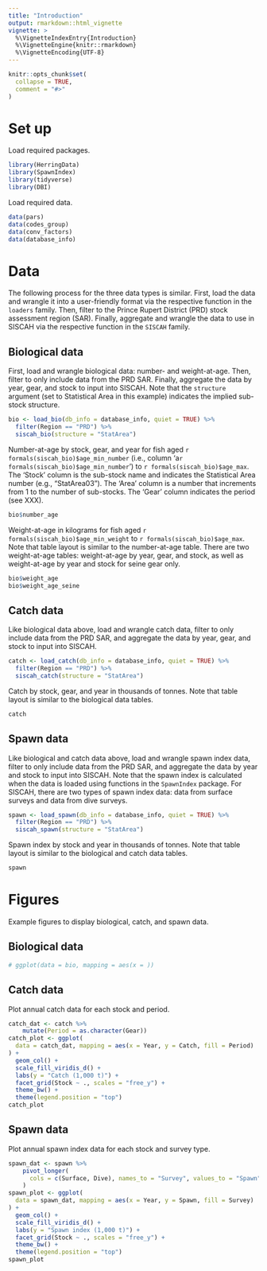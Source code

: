 ```yaml
---
title: "Introduction"
output: rmarkdown::html_vignette
vignette: >
  %\VignetteIndexEntry{Introduction}
  %\VignetteEngine{knitr::rmarkdown}
  %\VignetteEncoding{UTF-8}
---
```


```r
knitr::opts_chunk$set(
  collapse = TRUE,
  comment = "#>"
)
```

# Set up

Load required packages.

```r
library(HerringData)
library(SpawnIndex)
library(tidyverse)
library(DBI)
```

Load required data.

```r
data(pars)
data(codes_group)
data(conv_factors)
data(database_info)
```

# Data

The following process for the three data types is similar.
First, load the data and wrangle it into a user-friendly format
via the respective function in the `loaders` family.
Then, filter to the Prince Rupert District (PRD) stock assessment region (SAR).
Finally, aggregate and wrangle the data to use in SISCAH
via the respective function in the `SISCAH` family.

## Biological data

First, load and wrangle biological data: number- and weight-at-age.
Then, filter to only include data from the PRD SAR.
Finally, aggregate the data by year, gear, and stock to input into SISCAH.
Note that the `structure` argument (set to Statistical Area in this example)
indicates the implied sub-stock structure.

```r
bio <- load_bio(db_info = database_info, quiet = TRUE) %>%
  filter(Region == "PRD") %>%
  siscah_bio(structure = "StatArea")
```

Number-at-age by stock, gear, and year for fish aged
`r formals(siscah_bio)$age_min_number`
(i.e., column 'a`r formals(siscah_bio)$age_min_number`') to
`r formals(siscah_bio)$age_max`.
The 'Stock' column is the sub-stock name
and indicates the Statistical Area number (e.g., "StatArea03").
The 'Area' column is a number that increments from 1
to the number of sub-stocks.
<!-- TODO: What is period? -->
The 'Gear' column indicates the period (see XXX).

```r
bio$number_age
```

Weight-at-age in kilograms for fish aged
`r formals(siscah_bio)$age_min_weight` to
`r formals(siscah_bio)$age_max`.
Note that table layout is similar to the number-at-age table.
There are two weight-at-age tables:
weight-at-age by year, gear, and stock, as well as
weight-at-age by year and stock for seine gear only.

```r
bio$weight_age
bio$weight_age_seine
```

## Catch data

Like biological data above,
load and wrangle catch data,
filter to only include data from the PRD SAR, and
aggregate the data by year, gear, and stock to input into SISCAH.

```r
catch <- load_catch(db_info = database_info, quiet = TRUE) %>%
  filter(Region == "PRD") %>%
  siscah_catch(structure = "StatArea")
```

Catch by stock, gear, and year in thousands of tonnes.
Note that table layout is similar to the biological data tables.

```r
catch
```

## Spawn data

Like biological and catch data above,
load and wrangle spawn index data,
filter to only include data from the PRD SAR, and
aggregate the data by year and stock to input into SISCAH.
Note that the spawn index is calculated when the data is loaded
using functions in the `SpawnIndex` package.
For SISCAH, there are two types of spawn index data:
data from surface surveys and data from dive surveys.

```r
spawn <- load_spawn(db_info = database_info, quiet = TRUE) %>%
  filter(Region == "PRD") %>%
  siscah_spawn(structure = "StatArea")
```

Spawn index by stock and year in thousands of tonnes.
Note that table layout is similar to the biological and catch data tables.

```r
spawn
```

# Figures

Example figures to display biological, catch, and spawn data.

## Biological data

<!-- TODO: Plots -->

```r
# ggplot(data = bio, mapping = aes(x = ))
```

## Catch data

Plot annual catch data for each stock and period.

```r
catch_dat <- catch %>%
    mutate(Period = as.character(Gear))
catch_plot <- ggplot(
  data = catch_dat, mapping = aes(x = Year, y = Catch, fill = Period)
) +
  geom_col() +
  scale_fill_viridis_d() +
  labs(y = "Catch (1,000 t)") +
  facet_grid(Stock ~ ., scales = "free_y") +
  theme_bw() +
  theme(legend.position = "top")
catch_plot
```

## Spawn data

Plot annual spawn index data for each stock and survey type.

```r
spawn_dat <- spawn %>%
    pivot_longer(
      cols = c(Surface, Dive), names_to = "Survey", values_to = "Spawn"
    )
spawn_plot <- ggplot(
  data = spawn_dat, mapping = aes(x = Year, y = Spawn, fill = Survey)
) +
  geom_col() +
  scale_fill_viridis_d() +
  labs(y = "Spawn index (1,000 t)") +
  facet_grid(Stock ~ ., scales = "free_y") +
  theme_bw() +
  theme(legend.position = "top")
spawn_plot
```
